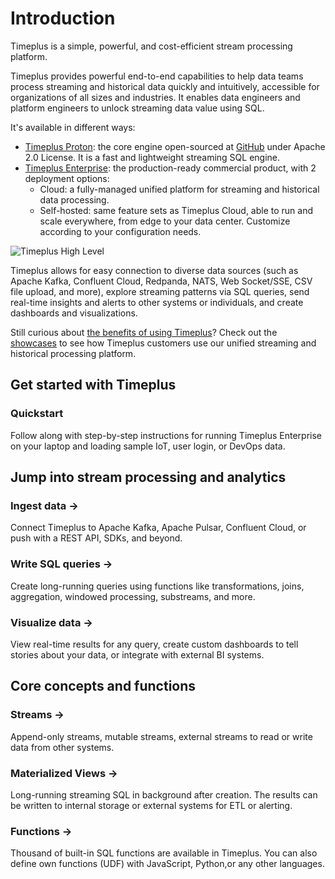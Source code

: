 # Introduction


Timeplus is a simple, powerful, and cost-efficient stream processing platform.

Timeplus provides powerful end-to-end capabilities to help data teams process streaming and historical data quickly and intuitively, accessible for organizations of all sizes and industries. It enables data engineers and platform engineers to unlock streaming data value using SQL.

It's available in different ways:

- [Timeplus Proton](/proton): the core engine open-sourced at [GitHub](https://github.com/timeplus-io/proton) under Apache 2.0 License. It is a fast and lightweight streaming SQL engine.
- [Timeplus Enterprise](/timeplus-enterprise): the production-ready commercial product, with 2 deployment options:
  - Cloud: a fully-managed unified platform for streaming and historical data processing.
  - Self-hosted: same feature sets as Timeplus Cloud, able to run and scale everywhere, from edge to your data center. Customize according to your configuration needs.

![Timeplus High Level](/img/high_level_diagram.png)

Timeplus allows for easy connection to diverse data sources (such as Apache Kafka, Confluent Cloud, Redpanda, NATS, Web Socket/SSE, CSV file upload, and more), explore streaming patterns via SQL queries, send real-time insights and alerts to other systems or individuals, and create dashboards and visualizations.

Still curious about [the benefits of using Timeplus](/why-timeplus)? Check out the [showcases](/showcases) to see how Timeplus customers use our unified streaming and historical processing platform.

## Get started with Timeplus

<Quickstart href="/quickstart-selfhosted">

  <h3>Quickstart</h3>

  <p>Follow along with step-by-step instructions for running Timeplus Enterprise on your laptop and loading sample IoT, user login, or DevOps data.</p>

</Quickstart>

## Jump into stream processing and analytics

<Grid>

  <GridItem href="/ingestion">
    <h3>Ingest data &rarr;</h3>
    <p>
    Connect Timeplus to Apache Kafka, Apache Pulsar, Confluent Cloud, or push with a REST API, SDKs, and beyond.
    </p>

  </GridItem>
  <GridItem href="/query-syntax">
    <h3>Write SQL queries &rarr;</h3>
    <p>
    Create long-running queries using functions like transformations, joins, aggregation, windowed processing, substreams, and more.
    </p>

  </GridItem>
  <GridItem href="/viz">
    <h3>Visualize data &rarr;</h3>
    <p>
    View real-time results for any query, create custom dashboards to tell stories about your data, or integrate with external BI systems.
    </p>
  </GridItem>
</Grid>

## Core concepts and functions

<Grid>
  <GridItem href="/working-with-streams">
    <h3>Streams &rarr;</h3>
    <p>
    Append-only streams, mutable streams, external streams to read or write data from other systems.
    </p>

  </GridItem>
  <GridItem href="/view#m_view">
    <h3>Materialized Views &rarr;</h3>
    <p>
    Long-running streaming SQL in background after creation. The results can be written to internal storage or external systems for ETL or alerting.
    </p>

  </GridItem>
  <GridItem href="/functions">
    <h3>Functions &rarr;</h3>
    <p>
    Thousand of built-in SQL functions are available in Timeplus. You can also define own functions (UDF) with JavaScript, Python,or any other languages.
    </p>

  </GridItem>
</Grid>
